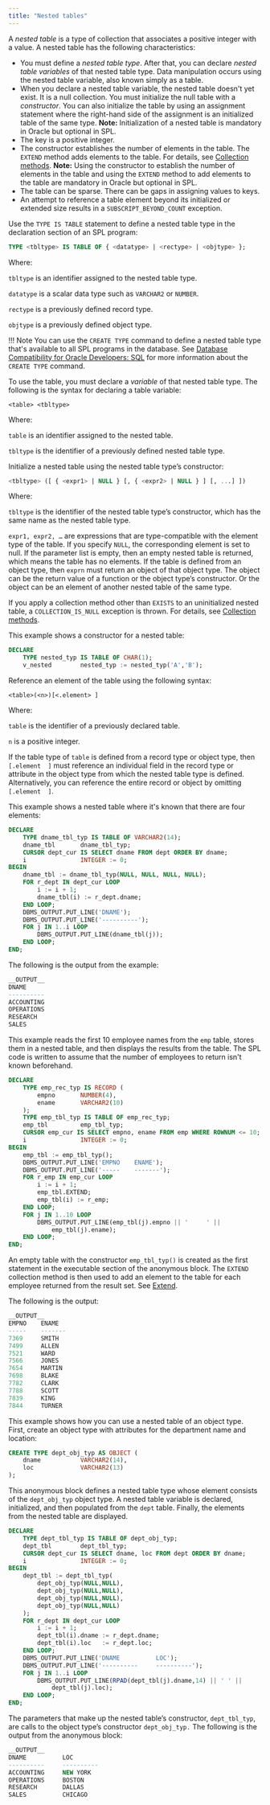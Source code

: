 ```yaml
---
title: "Nested tables"
---
```


<div id="nested_tables" class="registered_link"></div>

A *nested table* is a type of collection that associates a positive integer with a value. A nested table has the following characteristics:

-   You must define a *nested table type*. After that, you can declare *nested table variables* of that nested table type. Data manipulation occurs using the nested table variable, also known simply as a table.
-   When you declare a nested table variable, the nested table doesn't yet exist. It is a null collection. You must initialize the null table with a *constructor*. You can also initialize the table by using an assignment statement where the right-hand side of the assignment is an initialized table of the same type. **Note:** Initialization of a nested table is mandatory in Oracle but optional in SPL.
-   The key is a positive integer.
-   The constructor establishes the number of elements in the table. The `EXTEND` method adds elements to the table. For details, see [Collection methods](../11_collection_methods/#collection_methods). **Note:** Using the constructor to establish the number of elements in the table and using the `EXTEND` method to add elements to the table are mandatory in Oracle but optional in SPL.
-   The table can be sparse. There can be gaps in assigning values to keys.
-   An attempt to reference a table element beyond its initialized or extended size results in a `SUBSCRIPT_BEYOND_COUNT` exception.

Use the `TYPE IS TABLE` statement to define a nested table type in the declaration section of an SPL program:

```sql
TYPE <tbltype> IS TABLE OF { <datatype> | <rectype> | <objtype> };
```

Where: 

`tbltype` is an identifier assigned to the nested table type. 

`datatype` is a scalar data type such as `VARCHAR2` or `NUMBER`. 

`rectype` is a previously defined record type. 

`objtype` is a previously defined object type.

!!! Note
    You can use the `CREATE TYPE` command to define a nested table type that's available to all SPL programs in the database. See [Database Compatibility for Oracle Developers: SQL](/epas/latest/epas_compat_sql/39_create_type/) for more information about the `CREATE TYPE` command.

To use the table, you must declare a *variable* of that nested table type. The following is the syntax for declaring a table variable:

```text
<table> <tbltype>
```

Where: 

`table` is an identifier assigned to the nested table. 

`tbltype` is the identifier of a previously defined nested table type.

Initialize a nested table using the nested table type’s constructor:

```sql
<tbltype> ([ { <expr1> | NULL } [, { <expr2> | NULL } ] [, ...] ])
```

Where:

`tbltype` is the identifier of the nested table type’s constructor, which has the same name as the nested table type. 

`expr1, expr2, …` are expressions that are type-compatible with the element type of the table. If you specify `NULL`, the corresponding element is set to null. If the parameter list is empty, then an empty nested table is returned, which means the table has no elements. If the table is defined from an object type, then `exprn` must return an object of that object type. The object can be the return value of a function or the object type’s constructor. Or the object can be an element of another nested table of the same type.

If you apply a collection method other than `EXISTS` to an uninitialized nested table, a `COLLECTION_IS_NULL` exception is thrown. For details, see [Collection methods](../11_collection_methods/#collection_methods).

This example shows a constructor for a nested table:

```sql
DECLARE
    TYPE nested_typ IS TABLE OF CHAR(1);
    v_nested        nested_typ := nested_typ('A','B');
```

Reference an element of the table using the following syntax:

```text
<table>(<n>)[<.element> ]
```

Where: 

`table` is the identifier of a previously declared table. 

`n` is a positive integer. 

If the table type of `table` is defined from a record type or object type, then `[.element  ]` must reference an individual field in the record type or attribute in the object type from which the nested table type is defined. Alternatively, you can reference the entire record or object by omitting `[.element  ]`.

This example shows a nested table where it's known that there are four elements:

```sql
DECLARE
    TYPE dname_tbl_typ IS TABLE OF VARCHAR2(14);
    dname_tbl       dname_tbl_typ;
    CURSOR dept_cur IS SELECT dname FROM dept ORDER BY dname;
    i               INTEGER := 0;
BEGIN
    dname_tbl := dname_tbl_typ(NULL, NULL, NULL, NULL);
    FOR r_dept IN dept_cur LOOP
        i := i + 1;
        dname_tbl(i) := r_dept.dname;
    END LOOP;
    DBMS_OUTPUT.PUT_LINE('DNAME');
    DBMS_OUTPUT.PUT_LINE('----------');
    FOR j IN 1..i LOOP
        DBMS_OUTPUT.PUT_LINE(dname_tbl(j));
    END LOOP;
END;
```

The following is the output from the example:

```sql
__OUTPUT__
DNAME
----------
ACCOUNTING
OPERATIONS
RESEARCH
SALES
```

This example reads the first 10 employee names from the `emp` table, stores them in a nested table, and then displays the results from the table. The SPL code is written to assume that the number of employees to return isn't known beforehand.

```sql
DECLARE
    TYPE emp_rec_typ IS RECORD (
        empno       NUMBER(4),
        ename       VARCHAR2(10)
    );
    TYPE emp_tbl_typ IS TABLE OF emp_rec_typ;
    emp_tbl         emp_tbl_typ;
    CURSOR emp_cur IS SELECT empno, ename FROM emp WHERE ROWNUM <= 10;
    i               INTEGER := 0;
BEGIN
    emp_tbl := emp_tbl_typ();
    DBMS_OUTPUT.PUT_LINE('EMPNO    ENAME');
    DBMS_OUTPUT.PUT_LINE('-----    -------');
    FOR r_emp IN emp_cur LOOP
        i := i + 1;
        emp_tbl.EXTEND;
        emp_tbl(i) := r_emp;
    END LOOP;
    FOR j IN 1..10 LOOP
        DBMS_OUTPUT.PUT_LINE(emp_tbl(j).empno || '     ' ||
            emp_tbl(j).ename);
    END LOOP;
END;
```

An empty table with the constructor `emp_tbl_typ()` is created as the first statement in the executable section of the anonymous block. The `EXTEND` collection method is then used to add an element to the table for each employee returned from the result set. See [Extend](../11_collection_methods/04_extend/#extend).

The following is the output:

```sql
__OUTPUT__
EMPNO    ENAME
-----    -------
7369     SMITH
7499     ALLEN
7521     WARD
7566     JONES
7654     MARTIN
7698     BLAKE
7782     CLARK
7788     SCOTT
7839     KING
7844     TURNER
```

This example shows how you can use a nested table of an object type. First, create an object type with attributes for the department name and location:

```sql
CREATE TYPE dept_obj_typ AS OBJECT (
    dname           VARCHAR2(14),
    loc             VARCHAR2(13)
);
```

This anonymous block defines a nested table type whose element consists of the `dept_obj_typ` object type. A nested table variable is declared, initialized, and then populated from the `dept` table. Finally, the elements from the nested table are displayed.

```sql
DECLARE
    TYPE dept_tbl_typ IS TABLE OF dept_obj_typ;
    dept_tbl        dept_tbl_typ;
    CURSOR dept_cur IS SELECT dname, loc FROM dept ORDER BY dname;
    i               INTEGER := 0;
BEGIN
    dept_tbl := dept_tbl_typ(
        dept_obj_typ(NULL,NULL),
        dept_obj_typ(NULL,NULL),
        dept_obj_typ(NULL,NULL),
        dept_obj_typ(NULL,NULL)
    );
    FOR r_dept IN dept_cur LOOP
        i := i + 1;
        dept_tbl(i).dname := r_dept.dname;
        dept_tbl(i).loc   := r_dept.loc;
    END LOOP;
    DBMS_OUTPUT.PUT_LINE('DNAME          LOC');
    DBMS_OUTPUT.PUT_LINE('----------     ----------');
    FOR j IN 1..i LOOP
        DBMS_OUTPUT.PUT_LINE(RPAD(dept_tbl(j).dname,14) || ' ' ||
            dept_tbl(j).loc);
    END LOOP;
END;
```

The parameters that make up the nested table’s constructor, `dept_tbl_typ`, are calls to the object type’s constructor `dept_obj_typ.` The following is the output from the anonymous block:

```sql
__OUTPUT__
DNAME          LOC
----------     ----------
ACCOUNTING     NEW YORK
OPERATIONS     BOSTON
RESEARCH       DALLAS
SALES          CHICAGO
```
